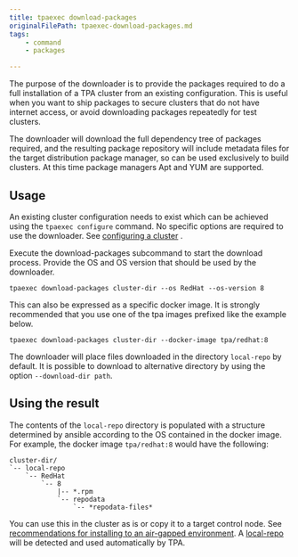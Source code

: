 ```yaml
---
title: tpaexec download-packages
originalFilePath: tpaexec-download-packages.md
tags:
    - command
    - packages

---
```


The purpose of the downloader is to provide the packages required to do
a full installation of a TPA cluster from an existing configuration.
This is useful when you want to ship packages to secure clusters that do
not have internet access, or avoid downloading packages repeatedly for
test clusters.

The downloader will download the full dependency tree of packages
required, and the resulting package repository will include metadata
files for the target distribution package manager, so can be used
exclusively to build clusters. At this time package managers Apt and YUM
are supported.

## Usage

An existing cluster configuration needs to exist which can be achieved
using the `tpaexec configure` command. No specific options are required
to use the downloader. See [configuring a cluster](../configure-cluster)
.

Execute the download-packages subcommand to start the download process.
Provide the OS and OS version that should be used by the downloader.

```shell
tpaexec download-packages cluster-dir --os RedHat --os-version 8
```

This can also be expressed as a specific docker image. It is strongly
recommended that you use one of the tpa images prefixed like the example
below.

```shell
tpaexec download-packages cluster-dir --docker-image tpa/redhat:8
```

The downloader will place files downloaded in the directory `local-repo`
by default. It is possible to download to alternative directory by using
the option `--download-dir path`.

## Using the result

The contents of the `local-repo` directory is populated with a structure
determined by ansible according to the OS contained in the docker image.
For example, the docker image `tpa/redhat:8` would have the following:

```
cluster-dir/
`-- local-repo
    `-- RedHat
        `-- 8
            |-- *.rpm
            `-- repodata
                `-- *repodata-files*
```

You can use this in the cluster as is or copy it to a target control
node. See [recommendations for installing to an air-gapped environment](air-gapped). A [local-repo](local-repo) will be detected and used
automatically by TPA.
